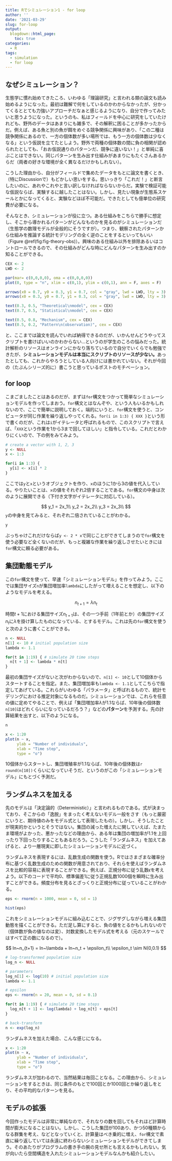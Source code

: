 ```yaml
---
title: Rでシミュレーション1 - for loop
author: ''
date: '2021-03-29'
slug: for-loop
output:
  blogdown::html_page:
    toc: true
categories:
  - R
tags:
  - simulation
  - for loop
---
```


## なぜシミュレーション？

生態学に慣れ始めてきたころ、いわゆる「理論研究」と言われる類の論文も読み始めるようになった。最初は難解で何をしているのかわからなかったが、分かってくるととても力強いアプローチだなぁと感じるようになり、自分で作ってみたいと思うようになった。というのも、私はフィールドを中心に研究をしていたけれども、野外のデータはあまりにも雑多で、その解釈に困ることが多かったからだ。例えば、ある魚と別の魚が餌をめぐる競争関係に興味があり、「この二種は競争関係にあるので、一方の個体数が多い場所では、もう一方の個体数は少なくなる」という仮説を立てたとしよう。野外で両種の個体数の間に負の相関が認められたとしても、「おお仮説通りのパターンだ、競争に違いない！」と単純に喜ぶことはできない。同じパターンを生み出す仕組みがあまりにもたくさんあるからだ（両者の好きな環境が全く異なるだけかもしれない）。

こうした理由から、自分がフィールドで集めたデータをもとに論文を書くとき、（特にDiscussionで）もどかしい思いをする。思いっきり「これだ！」と断言したいのに、あれやこれやと言い訳しなければならないからだ。実験で検証可能な仮説ならば、実験するに越したことはない。しかし、見たい現象が生態系スケールとかになってくると、実験などほぼ不可能だ。できたとしても億単位の研究費が必要になる。

そんなとき、シミュレーションが役に立つ。ある仕組みをこちらで勝手に想定し、そこから導かれるパターンがどんなものかを見るのがシミュレーションだ（生態学の数理モデルが全般的にそうですが）。つまり、観察されたパターンから仕組みを推論する統計モデリングの全く逆のことをするといってもいい（Figure \@ref(fig:fig-theory-obs)）。興味のある仕組み以外を排除あるいはコントロールできるので、その仕組みがどんな時にどんなパターンを生み出すのか知ることができる。

```r

CEX <- 2
LWD <- 2

par(mar= c(0,0,0,0), oma = c(0,0,0,0))
plot(0, type = "n", xlim = c(0,1), ylim = c(0,1), ann = F, axes = F)

arrows(x0 = 0.7, y0 = 0.3, y1 = 0.7, col = "gray", lwd = LWD, lty = 3)
arrows(x0 = 0.3, y0 = 0.7, y1 = 0.3, col = "gray", lwd = LWD, lty = 3)

text(0.3, 0.5, "Theoretical\nmodel", cex = CEX)
text(0.7, 0.5, "Statistical\nmodel", cex = CEX)

text(0.5, 0.8, "Mechanism", cex = CEX)
text(0.5, 0.2, "Pattern\n(observation)", cex = CEX)

```

と、ここまでは論文を読んでいれば納得できるのだが、いかんせんどうやってスクリプトを書けばいいのかわからない...というのが学生のころの悩みだった。統計解析のリソースはオンラインにかなり落ちているので自分でいくらでも勉強できたが、**シミュレーションモデルは本当にスクリプトのリソースが少ない。**あったとしても、これからやろうとしている人向けには書かれていない。それが今回の（たぶんシリーズ的に）書こうと思っているポストのモチベーション。

## for loop

こまごましたことはあるのだが、まずは`for`構文をつかって簡単なシミュレーションモデルを作ってしまおう。`for`構文とはなんぞや、という人もいるかもしれないので、ここで簡単に説明しておく。端的にいうと、`for`構文を使うと、コンピュータが同じ作業を繰り返しやってくれる。`for(i in 1:3) { XXX }`という形で書くのだが、これは`i`がイテレータと呼ばれるもので、このスクリプトで言えば、「`XXX`という作業を1から3まで回してほしい」と指令している。これだとわかりにくいので、下の例をみてみよう。

```r
# create a vector with 1, 2, 3
y <- NULL
x <- 1:3

for(i in 1:3) {
  y[i] <- x[i] * 2
}
```

ここでは`y`と`x`というオブジェクトを作り、`x`のほうに1から3の値を代入している。やりたいことは、`x`の値をそれぞれ2倍することである。`for`構文の中身は次のように展開できる（下付き文字がイテレータに対応している）。

$$
y_1 = 2x_1\\
y_2 = 2x_2\\
y_3 = 2x_3\\
$$
`y`の中身を見てみると、それぞれ二倍されていることがわかる。

```r
y
```

ぶっちゃけこれだけならば`y <- 2 * x`で同じことができてしまうので`for`構文を使う必要など全くないのだが、もっと複雑な作業を繰り返しさせたいときには`for`構文に頼る必要がある。

## 集団動態モデル

この`for`構文を使って、早速「シミュレーションモデル」を作ってみよう。ここでは集団サイズ`n`が集団増加率`lambda`にしたがって増えることを想定し、以下のようなモデルを考える。

$$
n_{t+1} = \lambda n_{t}
$$

時間$t+1$における集団サイズ$n_{t+1}$は、その一つ手前（1年前とか）の集団サイズ$n_t$に$\lambda$を掛け算したものになっている、とするモデル。これは先の`for`構文を使うと次のように書くことができる。

```r

n <- NULL
n[1] <- 10 # initial population size
lambda <- 1.1

for(t in 1:19) { # simulate 20 time steps
  n[t + 1] <- lambda * n[t]
}

```

最初の集団サイズがないと次がわからないので、`n[1] <- 10`として10個体からスタートすることを指定。また、集団増加率も`lambda <- 1.1`としてこちらで指定してあげている。これらがいわゆる「パラメータ」と呼ばれるもので、統計モデリングにおける推定対象になるものだ。シミュレーションでは、これらを任意の値に定めてやることで、例えば「集団増加率$\lambda$が1.1ならば、10年後の個体数`n[10]`はどれくらいになっているだろう？」などの**パターン**を予測する。先の計算結果を出すと、以下のようになる。

```r

n

x <- 1:20
plot(n ~ x,
     ylab = "Number of individuals",
     xlab = "Time step",
     type = "o")

```

10個体からスタートし、集団増殖率が1.1ならば、10年後の個体数は`r round(n[10])`くらいになっていそうだ、というのがこの「シミュレーションモデル」にもとづく予測だ。

## ランダムネスを加える

先のモデルは「決定論的（Deterministic）」と言われるものである。式が決まっており、そこからの「逸脱」をまったく考えないモデル一般をさす（もっと厳密にいうと、期待値のみをモデル式として表現したもの）。しかし、そうしたことが現実的かというとそうではない。集団の減った増えたに関していえば、たまたま環境がよかった、悪かったなどの理由から、ある年は集団の増加率が1.1を上回ったり下回ったりすることもあるだろう。こうした「ランダムネス」を加えてあげると、より一層現実に即したシミュレーションモデルに近づく。

ランダムネスを表現するには、乱数生成の関数を使う。Rではさまざまな確率分布に基づく乱数生成のための関数が用意されており、それらを使えばランダムネスを比較的容易に表現することができる。例えば、正規分布に従う乱数$\epsilon$を考えよう。以下のコードで平均0、標準偏差1に従う正規乱数1000個を瞬時に生み出すことができる。頻度分布を見るとざっくりと正規分布に従っていることがわかる。

```r

eps <- rnorm(n = 1000, mean = 0, sd = 1)

hist(eps)

```

これをシミュレーションモデルに組み込むことで、ジグザグしながら増える集団動態を描くことができる。ただ足し算にすると、負の値をとるかもしれないので（個体数が負の値なのは変）、対数変換したモデル式を考える（元のスケールではすべて正の数になるので）。

$$
ln~n_{t+1} = ln~\lambda + ln~n_t + \epsilon_t\\
\epsilon_t \sim N(0,0.1)
$$


```r

# log-transformed population size
log_n <- NULL

# parameters
log_n[1] <- log(10) # initial population size
lambda <- 1.1

# epsilon
eps <- rnorm(n = 20, mean = 0, sd = 0.1)

for(t in 1:19) { # simulate 20 time steps
  log_n[t + 1] <- log(lambda) + log_n[t] + eps[t]
}

# back-transform
n <- exp(log_n)

```

ランダムネスを加えた場合、こんな感じになる。

```r
x <- 1:20
plot(n ~ x,
     ylab = "Number of individuals",
     xlab = "Time step",
     type = "o")

```

ランダムネスが加わるので、当然結果は毎回ことなる。この理由から、シミュレーションをするときは、同じ条件のもとで100回とか1000回とか繰り返しをとり、その平均的なパターンを見る。

## モデルの拡張

今回作ったモデルは非常に単純なので、それなりの数を回してもそれほど計算時間が膨大になることはない。しかし、こうした集団が100あり、かつ50種類からなる群集を考え、などとなっていくと、計算量はべき乗的に増え、`for`構文で素直に繰り返していては永遠に終わらないシミュレーションモデルができてしまう。そのあたりがプログラムの書き手の腕の見せ所とも言えるかもしれない。気が向いたら空間構造を入れたシミュレーションモデルなんかも紹介したい。